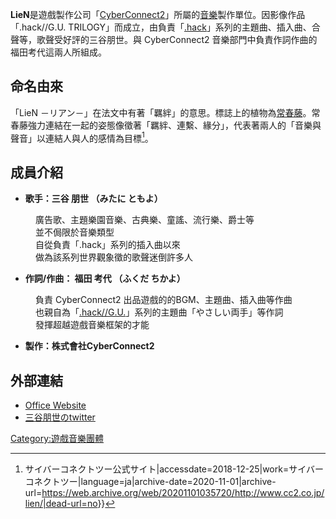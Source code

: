 '''LieN'''是遊戲製作公司「[[CyberConnect2|CyberConnect2]]」所屬的[[音樂|音樂]]製作單位。因影像作品「.hack//G.U. TRILOGY」而成立，由負責「[[.hack|.hack]]」系列的主題曲、插入曲、合聲等，歌聲受好評的三谷朋世。與 CyberConnect2 音樂部門中負責作詞作曲的福田考代這兩人所組成。

==命名由來==
「LieN －リアン－」在法文中有著「羈絆」的意思。標誌上的植物為[[常春藤|常春藤]]。常春藤強力連結在一起的姿態像徵著「羈絆、連繫、緣分」，代表著兩人的「音樂與聲音」以連結人與人的感情為目標<ref>{{Cite web|url=http://www.cc2.co.jp/lien/|title=サウンドユニット「LieN －リアン－」{{!}}サイバーコネクトツー公式サイト|accessdate=2018-12-25|work=サイバーコネクトツー|language=ja|archive-date=2020-11-01|archive-url=https://web.archive.org/web/20201101035720/http://www.cc2.co.jp/lien/|dead-url=no}}</ref>。

==成員介紹==
*'''歌手：三谷 朋世 （みたに ともよ）'''
:廣告歌、主題樂園音樂、古典樂、童謠、流行樂、爵士等<br />
:並不侷限於音樂類型<br />
:自從負責「.hack」系列的插入曲以來<br />
:做為該系列世界觀象徵的歌聲迷倒許多人<br />

*'''作詞/作曲： 福田 考代 （ふくだ ちかよ）'''
:負責 CyberConnect2 出品遊戲的的BGM、主題曲、插入曲等作曲<br />
:也親自為「[[.hack/G.U.|.hack//G.U.]]」系列的主題曲「やさしい両手」等作詞<br />
:發揮超越遊戲音樂框架的才能<br />

*'''製作：株式會社CyberConnect2'''

==外部連結==
*[http://www.cc2.co.jp/lien/ {{Wayback|url=http://www.cc2.co.jp/lien/ |date=20201101035720 }} Office Website]
*[http://twitter.com/#!/mitani_lien_CC2 三谷朋世のtwitter] {{Wayback|url=http://twitter.com/#!/mitani_lien_CC2 |date=20151219045807 }}

[[Category:遊戲音樂團體|Category:遊戲音樂團體]]